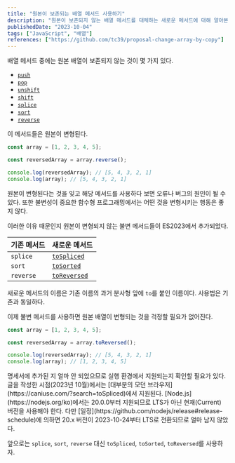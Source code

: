 ```yaml
---
title: "원본이 보존되는 배열 메서드 사용하기"
description: "원본이 보존되지 않는 배열 메서드를 대체하는 새로운 메서드에 대해 알아본다."
publishedDate: "2023-10-04"
tags: ["JavaScript", "배열"]
references: ["https://github.com/tc39/proposal-change-array-by-copy"]
---
```


배열 메서드 중에는 원본 배열이 보존되지 않는 것이 몇 가지 있다.

- [`push`](https://developer.mozilla.org/en-US/docs/Web/JavaScript/Reference/Global_Objects/Array/push)
- [`pop`](https://developer.mozilla.org/en-US/docs/Web/JavaScript/Reference/Global_Objects/Array/pop)
- [`unshift`](https://developer.mozilla.org/en-US/docs/Web/JavaScript/Reference/Global_Objects/Array/unshift)
- [`shift`](https://developer.mozilla.org/en-US/docs/Web/JavaScript/Reference/Global_Objects/Array/shift)
- [`splice`](https://developer.mozilla.org/en-US/docs/Web/JavaScript/Reference/Global_Objects/Array/splice)
- [`sort`](https://developer.mozilla.org/en-US/docs/Web/JavaScript/Reference/Global_Objects/Array/sort)
- [`reverse`](https://developer.mozilla.org/en-US/docs/Web/JavaScript/Reference/Global_Objects/Array/reverse)

이 메서드들은 원본이 변형된다.

```js
const array = [1, 2, 3, 4, 5];

const reversedArray = array.reverse();

console.log(reversedArray); // [5, 4, 3, 2, 1]
console.log(array); // [5, 4, 3, 2, 1]
```

원본이 변형된다는 것을 잊고 해당 메서드를 사용하다 보면 오류나 버그의 원인이 될 수 있다. 또한 불변성이 중요한 함수형 프로그래밍에서는 어떤 것을 변형시키는 행동은 좋지 않다.

이러한 이유 때문인지 원본이 변형되지 않는 불변 메서드들이 ES2023에서 추가되었다.

| 기존 메서드 | 새로운 메서드                                                |
| ----------- | ------------------------------------------------------------ |
| `splice`    | [`toSpliced`](https://developer.mozilla.org/en-US/docs/Web/JavaScript/Reference/Global_Objects/Array/toSpliced) |
| `sort`      | [`toSorted`](https://developer.mozilla.org/en-US/docs/Web/JavaScript/Reference/Global_Objects/Array/toSorted) |
| `reverse`   | [`toReversed`](https://developer.mozilla.org/en-US/docs/Web/JavaScript/Reference/Global_Objects/Array/toReversed) |

새로운 메서드의 이름은 기존 이름의 과거 분사형 앞에 `to`를 붙인 이름이다. 사용법은 기존과 동일하다.

이제 불변 메서드를 사용하면 원본 배열이 변형되는 것을 걱정할 필요가 없어진다.

```js
const array = [1, 2, 3, 4, 5];

const reversedArray = array.toReversed();

console.log(reversedArray); // [5, 4, 3, 2, 1]
console.log(array); // [1, 2, 3, 4, 5]
```

<Admonition type='caution' >
명세서에 추가된 지 얼마 안 되었으므로 실행 환경에서 지원되는지 확인할 필요가 있다. 글을 작성한 시점(2023년 10월)에서는 [대부분의 모던 브라우저](https://caniuse.com/?search=toSpliced)에서 지원된다. [Node.js](https://nodejs.org/ko)에서는 20.0.0부터 지원되므로 LTS가 아닌 현재(Current) 버전을 사용해야 한다. 다만 [일정](https://github.com/nodejs/release#release-schedule)에 의하면 20.x 버전이 2023-10-24부터 LTS로 전환되므로 얼마 남지 않았다.
</Admonition>

앞으로는 `splice`, `sort`, `reverse` 대신 `toSpliced`, `toSorted`, `toReversed`를 사용하자.

